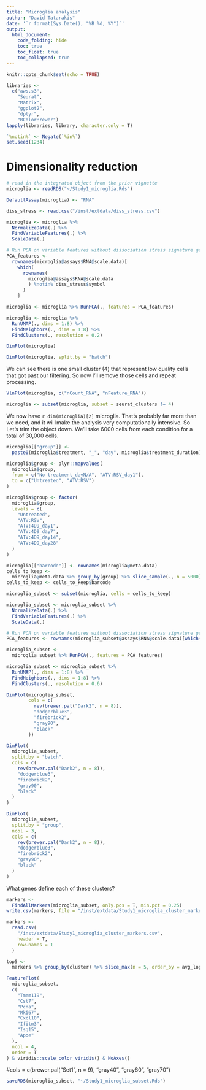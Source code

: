 ```yaml
---
title: "Microglia analysis"
author: "David Tatarakis"
date: '`r format(Sys.Date(), "%B %d, %Y")`'
output:
  html_document:
    code_folding: hide
    toc: true
    toc_float: true
    toc_collapsed: true
---
```


```r
knitr::opts_chunk$set(echo = TRUE)
```

```r
libraries <-
  c("aws.s3",
    "Seurat",
    "Matrix",
    "ggplot2",
    "dplyr",
    "RColorBrewer")
lapply(libraries, library, character.only = T)

`%notin%` <- Negate(`%in%`)
set.seed(1234)
```

# Dimensionality reduction
```r
# read in the integrated object from the prior vignette
microglia <- readRDS("~/Study1_microglia.Rds")
```



```r
DefaultAssay(microglia) <- "RNA"

diss_stress <- read.csv("/inst/extdata/diss_stress.csv")

microglia <- microglia %>%
  NormalizeData(.) %>%
  FindVariableFeatures(.) %>%
  ScaleData(.)

# Run PCA on variable features without dissociation stress signature genes
PCA_features <-
  rownames(microglia@assays$RNA@scale.data)[
    which(
      rownames(
        microglia@assays$RNA@scale.data
        ) %notin% diss_stress$symbol
      )
    ]

microglia <- microglia %>% RunPCA(., features = PCA_features)

microglia <- microglia %>%
  RunUMAP(., dims = 1:8) %>%
  FindNeighbors(., dims = 1:8) %>%
  FindClusters(., resolution = 0.2)
```

```r
DimPlot(microglia)
```

```r
DimPlot(microglia, split.by = "batch")
```


We can see there is one small cluster (4) that represent low quality cells that got past our filtering. So now I'll remove those cells and repeat processing.
```r
VlnPlot(microglia, c("nCount_RNA", "nFeature_RNA"))
```

```r
microglia <- subset(microglia, subset = seurat_clusters != 4)
```


We now have `r dim(microglia)[2]` microglia. That's probably far more than we need, and it wil lmake the analysis very computationally intensive. So Let's trim the object down. We'll take 6000 cells from each condition for a total of 30,000 cells.

```r
microglia[["group"]] <-
  paste0(microglia$treatment, "_", "day", microglia$treatment_duration)

microglia$group <- plyr::mapvalues(
  microglia$group,
  from = c("No treatment_dayN/A", "ATV:RSV_day1"),
  to = c("Untreated", "ATV:RSV")
)

microglia$group <- factor(
  microglia$group,
  levels = c(
    "Untreated",
    "ATV:RSV",
    "ATV:4D9_day1",
    "ATV:4D9_day7",
    "ATV:4D9_day14",
    "ATV:4D9_day28"
  )
)
```

```r
microglia[["barcode"]] <- rownames(microglia@meta.data)
cells_to_keep <-
  microglia@meta.data %>% group_by(group) %>% slice_sample(., n = 5000)
cells_to_keep <- cells_to_keep$barcode

microglia_subset <- subset(microglia, cells = cells_to_keep)
```

```r
microglia_subset <- microglia_subset %>%
  NormalizeData(.) %>%
  FindVariableFeatures(.) %>%
  ScaleData(.)

# Run PCA on variable features without dissociation stress signature genes
PCA_features <- rownames(microglia_subset@assays$RNA@scale.data)[which(rownames(microglia_subset@assays$RNA@scale.data) %notin% diss_stress$symbol)]

microglia_subset <-
  microglia_subset %>% RunPCA(., features = PCA_features)

microglia_subset <- microglia_subset %>%
  RunUMAP(., dims = 1:8) %>%
  FindNeighbors(., dims = 1:8) %>%
  FindClusters(., resolution = 0.6)
```

```r
DimPlot(microglia_subset,
        cols = c(
          rev(brewer.pal("Dark2", n = 8)),
          "dodgerblue3",
          "firebrick2",
          "gray90",
          "black"
        ))
```

```r
DimPlot(
  microglia_subset,
  split.by = "batch",
  cols = c(
    rev(brewer.pal("Dark2", n = 8)),
    "dodgerblue3",
    "firebrick2",
    "gray90",
    "black"
  )
)
```

```r
DimPlot(
  microglia_subset,
  split.by = "group",
  ncol = 3,
  cols = c(
    rev(brewer.pal("Dark2", n = 8)),
    "dodgerblue3",
    "firebrick2",
    "gray90",
    "black"
  )
)
```

What genes define each of these clusters?
```r
markers <-
  FindAllMarkers(microglia_subset, only.pos = T, min.pct = 0.25)
write.csv(markers, file = "/inst/extdata/Study1_microglia_cluster_markers.csv")
```

```r
markers <-
  read.csv(
    "/inst/extdata/Study1_microglia_cluster_markers.csv",
    header = T,
    row.names = 1
  )

top5 <-
  markers %>% group_by(cluster) %>% slice_max(n = 5, order_by = avg_log2FC)
```

```r
FeaturePlot(
  microglia_subset,
  c(
    "Tmem119",
    "Cst7",
    "Pcna",
    "Mki67",
    "Cxcl10",
    "Ifitm3",
    "Isg15",
    "Apoe"
  ),
  ncol = 4,
  order = T
) & viridis::scale_color_viridis() & NoAxes()
```

#cols = c(brewer.pal("Set1", n = 9), "gray40", "gray60", "gray70")
```r
saveRDS(microglia_subset, "~/Study1_microglia_subset.Rds")
```
